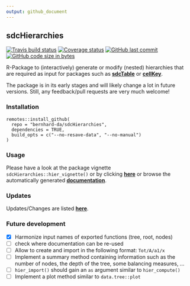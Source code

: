 ```yaml
---
output: github_document
---
```


## sdcHierarchies
[![Travis build status](https://travis-ci.org/bernhard-da/sdcHierarchies.svg?branch=next)](https://travis-ci.org/bernhard-da/sdcHierarchies) [![Coverage status](https://codecov.io/gh/bernhard-da/sdcHierarchies/branch/next/graph/badge.svg)](https://codecov.io/gh/bernhard-da/sdcHierarchies/branch/next) [![GitHub last commit](https://img.shields.io/github/last-commit/bernhard-da/sdcHierarchies.svg?logo=github)](https://github.com/bernhard-da/sdcHierarchies/commits/next)
[![GitHub code size in bytes](https://img.shields.io/github/languages/code-size/bernhard-da/sdcHierarchies.svg?logo=github)](https://github.com/bernhard-da/sdcHierarchies)




R-Package to (interactively) generate or modify (nested) hierarchies that are required as input for packages such as [**sdcTable**](https://CRAN.R-project.org/package=sdcTable) or [**cellKey**](https://github.com/sdcTools/cellKey).

The package is in its early stages and will likely change a lot in future versions. Still, any feedback/pull requests are very much welcome!

### Installation
```
remotes::install_github(
  repo = "bernhard-da/sdcHierarchies",
  dependencies = TRUE,
  build_opts = c("--no-resave-data", "--no-manual")
)
```

### Usage
Please have a look at the package vignette `sdcHierarchies::hier_vignette()` or by clicking [**here**](https://bernhard-da.github.io/sdcHierarchies/articles/usage.html) or browse the automatically generated [**documentation**](https://bernhard-da.github.io/sdcHierarchies/).

### Updates
Updates/Changes are listed [**here**](https://bernhard-da.github.io/sdcHierarchies/news/index.html).

### Future development
- [x] Harmonize input names of exported functions (tree, root, nodes)
- [ ] check where documentation can be re-used
- [ ] Allow to create and import in the following format: `Tot/A/a1/x`
- [ ] Implement a summary method containing information such as the number of nodes, the depth of the tree, some balancing measures, ...
- [ ] `hier_import()` should gain an `as` argument similar to `hier_compute()`
- [ ] Implement a plot method similar to `data.tree::plot`

